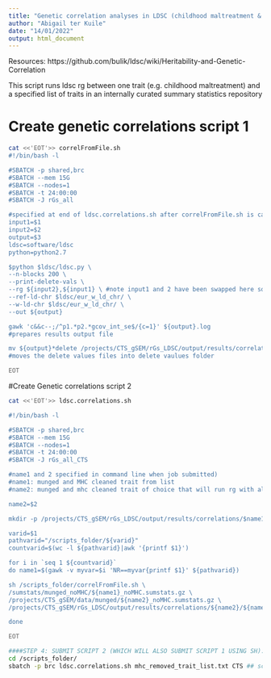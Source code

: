 ```yaml
---
title: "Genetic correlation analyses in LDSC (childhood maltreatment & 576 traits)"
author: "Abigail ter Kuile"
date: "14/01/2022"
output: html_document
---
```


Resources: https://github.com/bulik/ldsc/wiki/Heritability-and-Genetic-Correlation


This script runs ldsc rg between one trait (e.g. childhood maltreatment) and a specified list of traits in an internally curated summary statistics repository

# Create genetic correlations script 1
```bash
cat <<'EOT'>> correlFromFile.sh
#!/bin/bash -l

#SBATCH -p shared,brc
#SBATCH --mem 15G
#SBATCH --nodes=1
#SBATCH -t 24:00:00
#SBATCH -J rGs_all

#specified at end of ldsc.correlations.sh after correlFromFile.sh is called in, where $1 is munged_nomhc sumstats repo file for each trait, $2 specific single trait, $3 file path of output for each rg log
input1=$1
input2=$2
output=$3
ldsc=software/ldsc
python=python2.7

$python $ldsc/ldsc.py \
--n-blocks 200 \
--print-delete-vals \
--rg ${input2},${input1} \ #note input1 and 2 have been swapped here so that the second trait (p2) is from the list of traits to get heritability results for each trait
--ref-ld-chr $ldsc/eur_w_ld_chr/ \
--w-ld-chr $ldsc/eur_w_ld_chr/ \
--out ${output}

gawk 'c&&c--;/^p1.*p2.*gcov_int_se$/{c=1}' ${output}.log
#prepares results output file

mv ${output}*delete /projects/CTS_gSEM/rGs_LDSC/output/results/correlations/deletevalues/
#moves the delete values files into delete vaulues folder

EOT
```

#Create Genetic correlations script 2
```bash
cat <<'EOT'>> ldsc.correlations.sh

#!/bin/bash -l

#SBATCH -p shared,brc
#SBATCH --mem 15G
#SBATCH --nodes=1
#SBATCH -t 24:00:00
#SBATCH -J rGs_all_CTS

#name1 and 2 specified in command line when job submitted)
#name1: munged and MHC cleaned trait from list
#name2: munged and mhc cleaned trait of choice that will run rg with all traits from list

name2=$2

mkdir -p /projects/CTS_gSEM/rGs_LDSC/output/results/correlations/$name1

varid=$1
pathvarid="/scripts_folder/${varid}"
countvarid=$(wc -l ${pathvarid}|awk '{printf $1}')

for i in `seq 1 ${countvarid}`
do name1=$(gawk -v myvar=$i 'NR==myvar{printf $1}' ${pathvarid})

sh /scripts_folder/correlFromFile.sh \
/sumstats/munged_noMHC/${name1}_noMHC.sumstats.gz \
/projects/CTS_gSEM/data/munged/${name2}_noMHC.sumstats.gz \
/projects/CTS_gSEM/rGs_LDSC/output/results/correlations/${name2}/${name1}_${name2}

done

EOT

####STEP 4: SUBMIT SCRIPT 2 (WHICH WILL ALSO SUBMIT SCRIPT 1 USING SH):
cd /scripts_folder/
sbatch -p brc ldsc.correlations.sh mhc_removed_trait_list.txt CTS ## script 1, $1 = list of all sumstats, $2 = trauma

```

